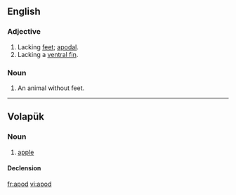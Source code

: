 {{also|apod.|APOD}}
==English==

===Adjective===
{{en-adj|-}}

# Lacking [[feet]]; [[apodal]].
# Lacking a [[ventral fin]].

===Noun===
{{en-noun}}

# An animal without feet.

----

==Volapük==

===Noun===
{{vo-noun}}

# [[apple]]

====Declension====
{{vo-decl-noun}}

[[fr:apod]]
[[vi:apod]]